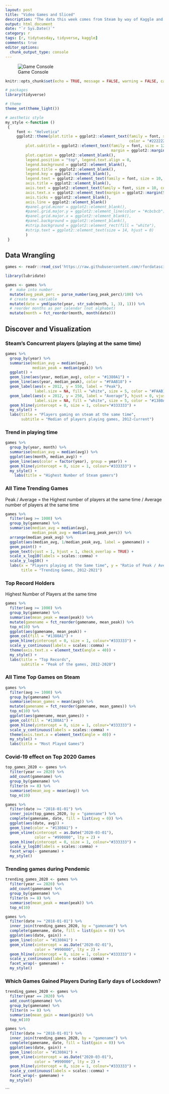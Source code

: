 ```yaml
---
layout: post
title: "Video Games and Sliced"
description: "The data this week comes from Steam by way of Kaggle and originally came from SteamCharts. The data was scraped and uploaded to Kaggle."
output: html_document
date: "`r Sys.Date()`"
category: r
tags: [r, tidytuesday, tidyverse, kaggle]
comments: true
editor_options: 
  chunk_output_type: console
---
```



![Game Console](https://unboxedreviews.com/wp-content/uploads/2019/07/game-consoles.png)

```r

knitr::opts_chunk$set(echo = TRUE, message = FALSE, warning = FALSE, cache = TRUE)

# packages
library(tidyverse)

# theme
theme_set(theme_light())
```


```r
# aesthetic style
my_style <-function () 
 {
     font <- "Helvetica"
     ggplot2::theme(plot.title = ggplot2::element_text(family = font, size = 14, face = "bold",
                                                       color = "#222222"), 
         plot.subtitle = ggplot2::element_text(family = font, size = 12, 
                                               margin = ggplot2::margin(9, 0, 9, 0)), 
         plot.caption = ggplot2::element_blank(), 
         legend.position = "top", legend.text.align = 0, 
         legend.background = ggplot2::element_blank(), 
         legend.title = ggplot2::element_blank(), 
         legend.key = ggplot2::element_blank(), 
         legend.text = ggplot2::element_text(family = font, size = 10, color = "#222222"), 
         axis.title = ggplot2::element_blank(), 
         axis.text = ggplot2::element_text(family = font, size = 10, color = "#222222"),
         axis.text.x = ggplot2::element_text(margin = ggplot2::margin(5, b = 10)), 
         axis.ticks = ggplot2::element_blank(), 
         axis.line = ggplot2::element_blank() 
         #panel.grid.minor = ggplot2::element_blank(), 
         #panel.grid.major.y = ggplot2::element_line(color = "#cbcbcb"), 
         #panel.grid.major.x = ggplot2::element_blank(), 
         #panel.background = ggplot2::element_blank(), 
         #strip.background = ggplot2::element_rect(fill = "white"), 
         #strip.text = ggplot2::element_text(size = 14, hjust = 0)
         )
 }
```

## Data Wrangling

```r
games <- readr::read_csv('https://raw.githubusercontent.com/rfordatascience/tidytuesday/master/data/2021/2021-03-16/games.csv')
```


```r
library(lubridate)

games <- games %>%
  #  make into number
  mutate(avg_peak_perc = parse_number(avg_peak_perc)/100) %>%
  # create new variable
  mutate(date = ymd(paste(year, str_sub(month, 1, 3), 1))) %>%
  # reorder months as per calendar (not alphabet)
  mutate(month = fct_reorder(month, month(date)))
```

## Discover and Visualization


### Steam's Concurrent players (playing at the same time)


```r
games %>%
  group_by(year) %>%
  summarise(median_avg = median(avg),
            median_peak = median(peak)) %>%
  ggplot() +
  geom_line(aes(year, median_avg), color = "#1380A1") +
  geom_line(aes(year, median_peak), color = "#FAAB18") +
  geom_label(aes(x = 2012, y = 550, label = "Peak"), 
             label.size = NA, fill = "white", size = 5, color = "#FAAB18") +
  geom_label(aes(x = 2012, y = 250, label = "Average"), hjust = 0, vjust = 0.5, 
             label.size = NA, fill = "white", size = 5, color = "#1380A1") +
  geom_hline(yintercept = 0, size = 1, colour="#333333") +
  my_style() +
  labs(title = "Players gaming on steam at the same time",
       subtitle = "Median of players playing games, 2012-Current")
```



### Trend in playing time

```r
games %>%
  group_by(year, month) %>%
  summarise(median_avg = median(avg)) %>%
  ggplot(aes(month, median_avg)) +
  geom_line(aes(color = factor(year), group = year)) +
  geom_hline(yintercept = 0, size = 1, colour="#333333") +
  my_style() +
    labs(title = "Highest Number of Steam gamers")
```


### All Time Trending Games

Peak / Average =  the Highest number of players at the same time / Average number of players at the same time


```r
games %>%
  filter(avg >= 1000) %>%
  group_by(gamename) %>%
  summarise(median_avg = median(avg),
            median_peak_avg = median(avg_peak_perc)) %>%
  arrange(median_peak_avg) %>%
  ggplot(aes(median_avg, 1/median_peak_avg, label = gamename)) +
  geom_point() +
  geom_text(vjust = 1, hjust = 1, check_overlap = TRUE) +
  scale_x_log10(labels = scales::comma) +
  scale_y_log10() +
  labs(x = "Players playing at the Same time", y = "Ratio of Peak / Average",
       title = "Trending Games, 2012-2021")
```


### Top Record Holders

Highest Number of Players at the same time

```r
games %>%
  filter(avg >= 1000) %>%
  group_by(gamename) %>%
  summarise(mean_peak = mean(peak)) %>%
  mutate(gamename = fct_reorder(gamename, mean_peak)) %>%
  top_n(10) %>%
  ggplot(aes(gamename, mean_peak)) +
  geom_col(fill = "#1380A1") +
  geom_hline(yintercept = 0, size = 1, colour="#333333") +
  scale_y_continuous(labels = scales::comma) +
  theme(axis.text.x = element_text(angle = 40)) +
  my_style() +
  labs(title = "Top Records",
       subtitle = "Peak of the games, 2012-2020")
```


### All Time Top Games on Steam

```r
games %>%
  filter(avg >= 1000) %>%
  group_by(gamename) %>%
  summarise(mean_games = mean(avg)) %>%
  mutate(gamename = fct_reorder(gamename, mean_games)) %>%
  top_n(10) %>%
  ggplot(aes(gamename, mean_games)) +
  geom_col(fill = "#1380A1") +
  geom_hline(yintercept = 0, size = 1, colour="#333333") +
  scale_y_continuous(labels = scales::comma) +
  theme(axis.text.x = element_text(angle = 40)) +
  my_style() +
  labs(title = "Most Played Games")
```


### Covid-19 effect on Top 2020 Games

```r
top_games_2020 <- games %>%
  filter(year == 2020) %>%
  add_count(gamename) %>%
  group_by(gamename) %>%
  filter(n >= 8) %>%
  summarise(mean_avg = mean(avg)) %>%
  top_n(10)
```


```r
games %>%
  filter(date >= "2018-01-01") %>%
  inner_join(top_games_2020, by = "gamename") %>%
  complete(gamename, date, fill = list(avg = 0)) %>%
  ggplot(aes(date, avg)) +
  geom_line(color = "#1380A1") +
  geom_vline(xintercept = as.Date("2020-03-01"), 
             color = "#990000", lty = 2) +
  geom_hline(yintercept = 0, size = 1, colour="#333333") +
  scale_y_log10(labels = scales::comma) +
  facet_wrap(~ gamename) +
  my_style()
```


### Trending games during Pendemic
```r
trending_games_2020 <- games %>%
  filter(year == 2020) %>%
  add_count(gamename) %>%
  group_by(gamename) %>%
  filter(n >= 8) %>%
  summarise(mean_peak = mean(peak)) %>%
  top_n(10) 
```

```r
games %>%
  filter(date >= "2018-01-01") %>%
  inner_join(trending_games_2020, by = "gamename") %>%
  complete(gamename, date, fill = list(gain = 0)) %>%
  ggplot(aes(date, gain)) +
  geom_line(color = "#1380A1") +
  geom_vline(xintercept = as.Date("2020-02-01"), 
             color = "#990000", lty = 2) +
  geom_hline(yintercept = 0, size = 1, colour="#333333") +
  scale_y_continuous(labels = scales::comma) +
  facet_wrap(~ gamename) +
  my_style()
```

### Which Games Gained Players During Early days of Lockdown?

```r
trending_games_2020 <- games %>%
  filter(year == 2020) %>%
  add_count(gamename) %>%
  group_by(gamename) %>%
  filter(n >= 8) %>%
  summarise(mean_gain = mean(gain)) %>%
  top_n(10) 
```

```r
games %>%
  filter(date >= "2018-01-01") %>%
  inner_join(trending_games_2020, by = "gamename") %>%
  complete(gamename, date, fill = list(gain = 0)) %>%
  ggplot(aes(date, gain)) +
  geom_line(color = "#1380A1") +
  geom_vline(xintercept = as.Date("2020-03-01"), 
             color = "#990000", lty = 2) +
  geom_hline(yintercept = 0, size = 1, colour="#333333") +
  scale_y_continuous(labels = scales::comma) +
  facet_wrap(~ gamename) +
  my_style()
```
```

